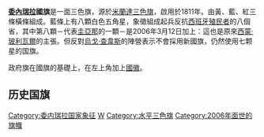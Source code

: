 {{Merge|米蘭達三色旗|time=2022-05-07T13:35:48+00:00}}
{{Infobox flag
| Name = 委内瑞拉玻利瓦尔共和国国旗
| Article =
| Image = Flag of Venezuela.svg
| Nickname =
| Morenicks =
| Use = 110000
| Symbol =
| Proportion = 2:3
| Adoption = 2006年3月12日
| Design = 
| Designer =
| Image2 = Flag of Venezuela (state).svg
| Nickname2 =
| Morenicks2 =
| Use2 = 011011
| Symbol2 =
| Proportion2 = 2:3
| Adoption2 = 2006年3月12日
| Design2 = 
| Designer2 =
| Image3    = Naval_Jack_of_Venezuela.svg 
| Proportion3 = 2:3
| Adoption3 = 2006年3月12日
| Use3      = 000010
| Design3   = 
}}
'''[[委內瑞拉|委內瑞拉]]國旗'''是一面三色旗，源於[[米蘭達三色旗|米蘭達三色旗]]，啟用於1811年。由黃、藍、紅三條橫條組成。藍條上有八顆白色五角星，象徵組成起兵反抗[[西班牙帝國|西班牙殖民者]]的八個省，其中第八顆－代表[[圭亞那|圭亞那]]的一顆－是2006年3月12日加上：這也是原來[[西蒙·玻利瓦爾|西蒙·玻利瓦爾]]的主張。但反對[[烏戈·查韋斯|烏戈·查韋斯]]的陣營表示不會採用新國旗，仍然使用七颗星的国旗。

政府旗在國旗的基礎上，在左上角加上[[委內瑞拉國徽|國徽]]。

==历史国旗==
{{Gallery
|File:Flag of Venezuela (1811).svg|<small>2:3</small>{{FIAV|historical}}1811
|File:Bandera de Venezuela (1811).svg|<small>2:3</small>{{FIAV|historical}}1811
|File:Flag of Miranda.svg|<small>2:3</small>{{FIAV|historical}}1813
|File:Bandera de la Guerra a Muerte.svg|<small>2:3</small>{{FIAV|historical}}1813－1814
|File:Bandera de Angostura (20 de noviembre de 1817).svg|<small>2:3</small>{{FIAV|historical}}1817－1819
}}
{{Gallery
|File:Flag of the Gran Colombia (1819-1820).svg|<small>2:3</small>{{FIAV|historical}}  [[大哥伦比亚|大哥伦比亚]] 1819－1830
|File:Flag of the Gran Colombia (1820-1821).svg|<small>2:3</small>{{FIAV|historical}}  [[大哥伦比亚|大哥伦比亚]] 1820－1830
|File:Flag of The First Republic of Venezuela.svg|<small>2:3</small>{{FIAV|historical}}  委内瑞拉共和国 1830－1836
|File:Flag of Venezuela (1830-1836).svg|<small>2:3</small> {{FIAV|historical}} 委内瑞拉共和国 1830－1836
|File:Flag of Venezuela (1836-1859).svg|<small>2:3</small> {{FIAV|historical}} 委内瑞拉共和国 1836－1859
}}
{{Gallery
|File:Flag_of_Venezuela_(1817_and_1859).svg|<small>2:3</small> {{FIAV|historical}} 委内瑞拉共和国 1859
|File:Bandera de Angostura (20 de noviembre de 1817).svg|<small>2:3</small> {{FIAV|historical}} 委内瑞拉共和国 1859
|File:Flag of Venezuela (1859-1863).svg|<small>2:3</small>{{FIAV|historical}}委内瑞拉共和国 1859－1863
|File:Flag of Venezuela (1863-1905).svg|<small>2:3</small> {{FIAV|historical}} 委内瑞拉合众国 1863－1905
|File:Flag of Venezuela (1905-1930).svg|<small>2:3</small> {{FIAV|historical}} 委内瑞拉合众国 1905－1930
}}
{{Gallery
|File:Flag of Venezuela (1930–1954).svg|<small>2:3</small> {{FIAV|historical}}  委内瑞拉共和国 1930－2006
|File:State flag of Venezuela (1930-1954).svg|<small>2:3</small> {{FIAV|historical}} 委内瑞拉共和国 1930－1954 政府旗
|File:Flag of Venezuela (1954–2006).svg|<small>2:3</small> {{FIAV|historical}} 委内瑞拉共和国 1954－2006 政府旗
|File:Flag of Venezuela.svg|委內瑞拉玻利瓦爾共和國 (2006－至今)
|File:Flag of Venezuela (state).svg|委內瑞拉玻利瓦爾共和國 (2006－至今) 政府旗
}}
{{美洲題目|国旗}}
[[Category:委内瑞拉国家象征|Category:委内瑞拉国家象征]]
[[Category:國旗|W]]
[[Category:水平三色旗|Category:水平三色旗]]
[[Category:2006年面世的旗幟|Category:2006年面世的旗幟]]